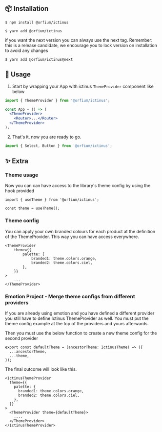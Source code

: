 
<Meta title="Guide/Getting Started" />

## 📦 Installation

```text
$ npm install @orfium/ictinus
```

```text
$ yarn add @orfium/ictinus
```

if you want the next version you can always use the next tag.
Remember: this is a release candidate, we encourage you to lock version on installation to avoid any changes

```text
$ yarn add @orfium/ictinus@next
```

## 🔨 Usage

1. Start by wrapping your App with ictinus `ThemeProvider` component like below

```jsx
import { ThemeProvider } from '@orfium/ictinus';

const App = () => (
  <ThemeProvider>
    <Router>...</Router>
  </ThemeProvider>
);
```

2.  That's it, now you are ready to go.

```js
import { Select, Button } from '@orfium/ictinus';
```

## ✨ Extra

### Theme usage

Now you can can have access to the library's theme config by using the hook provided

```
import { useTheme } from '@orfium/ictinus';

const theme = useTheme();
```

### Theme config

You can apply your own branded colours for each product at the definition of the ThemeProvider. This way you can have access everywhere.

```
<ThemeProvider
    theme={{
        palette: {
            branded1: theme.colors.orange,
            branded2: theme.colors.ciel,
        },
    }}
>
    ...
</ThemeProvider>
```

### Emotion Project - Merge theme configs from different providers

If you are already using emotion and you have defined a different provider you still have to define Ictinus ThemeProvider as well. You must put the theme config example at the top of the providers and yours afterwards.

Then you must use the below function to create a new theme config for the second provider

```
export const defaultTheme = (ancestorTheme: IctinusTheme) => ({
  ...ancestorTheme,
  ...theme,
});
```

The final outcome will look like this.

```
<IctinusThemeProvider
  theme={{
    palette: {
      branded1: theme.colors.orange,
      branded2: theme.colors.ciel,
    },
  }}
>
  <ThemeProvider theme={defaultTheme}>
    ....
  </ThemeProvider>
</IctinusThemeProvider>
```
